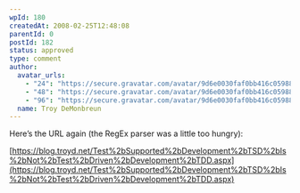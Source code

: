 ```yaml
---
wpId: 180
createdAt: 2008-02-25T12:48:08
parentId: 0
postId: 182
status: approved
type: comment
author:
  avatar_urls:
    - "24": "https://secure.gravatar.com/avatar/9d6e0030faf0bb416c0598836d1242b0?s=24&d=mm&r=g"
    - "48": "https://secure.gravatar.com/avatar/9d6e0030faf0bb416c0598836d1242b0?s=48&d=mm&r=g"
    - "96": "https://secure.gravatar.com/avatar/9d6e0030faf0bb416c0598836d1242b0?s=96&d=mm&r=g"
  name: Troy DeMonbreun
---
```


Here’s the URL again (the RegEx parser was a little too hungry):

[https://blog.troyd.net/Test%2bSupported%2bDevelopment%2bTSD%2bIs%2bNot%2bTest%2bDriven%2bDevelopment%2bTDD.aspx](https://blog.troyd.net/Test%2bSupported%2bDevelopment%2bTSD%2bIs%2bNot%2bTest%2bDriven%2bDevelopment%2bTDD.aspx)